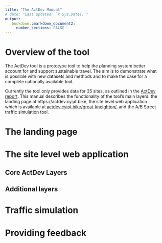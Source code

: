 ```yaml
---
title: "The ActDev Manual"
# date: "Last updated: `r Sys.Date()`"
output:
   bookdown::markdown_document2:
     number_sections: FALSE
---
```



# Overview of the tool

The ActDev tool is a prototype tool to help the planning system better account for and support sustainable travel.
The aim is to demonstrate what is possible with new datasets and methods and to make the case for a complete nationally available tool.

Currently the tool only provides data for 35 sites, as outlined in the [ActDev report](https://actdev.cyipt.bike/report/).
This manual describes the functionality of the tool's main layers: the landing page at https://actdev.cyipt.bike, the site level web application which is available at [actdev.cyipt.bike/great-kneighton/](https://actdev.cyipt.bike/great-kneighton/), and the A/B Street traffic simulation tool.

# The landing page


# The site level web application

## Core ActDev Layers



## Additional layers

# Traffic simulation


# Providing feedback

